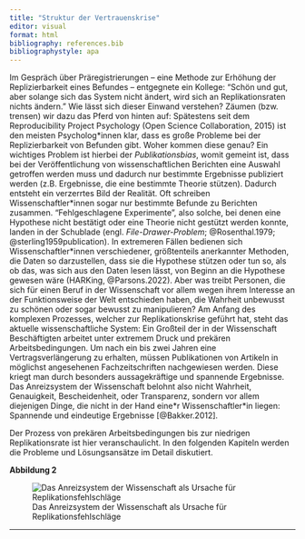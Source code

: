 ```yaml
---
title: "Struktur der Vertrauenskrise"
editor: visual
format: html
bibliography: references.bib
bibliographystyle: apa
---
```


Im Gespräch über Präregistrierungen -- eine Methode zur Erhöhung der Replizierbarkeit eines Befundes -- entgegnete ein Kollege: "Schön und gut, aber solange sich das System nicht ändert, wird sich an Replikationsraten nichts ändern." Wie lässt sich dieser Einwand verstehen? Zäumen (bzw. trensen) wir dazu das Pferd von hinten auf: Spätestens seit dem Reproducibility Project Psychology (Open Science Collaboration, 2015) ist den meisten Psycholog\*innen klar, dass es große Probleme bei der Replizierbarkeit von Befunden gibt. Woher kommen diese genau? Ein wichtiges Problem ist hierbei der *Publikationsbias*, womit gemeint ist, dass bei der Veröffentlichung von wissenschaftlichen Berichten eine Auswahl getroffen werden muss und dadurch nur bestimmte Ergebnisse publiziert werden (z.B. Ergebnisse, die eine bestimmte Theorie stützen). Dadurch entsteht ein verzerrtes Bild der Realität. Oft schreiben Wissenschaftler\*innen sogar nur bestimmte Befunde zu Berichten zusammen. "Fehlgeschlagene Experimente", also solche, bei denen eine Hypothese nicht bestätigt oder eine Theorie nicht gestützt werden konnte, landen in der Schublade (engl. *File-Drawer-Problem*; @Rosenthal.1979; @sterling1959publication). In extremeren Fällen bedienen sich Wissenschaftler\*innen verschiedener, größtenteils anerkannter Methoden, die Daten so darzustellen, dass sie die Hypothese stützen oder tun so, als ob das, was sich aus den Daten lesen lässt, von Beginn an die Hypothese gewesen wäre (HARKing, @Parsons.2022). Aber was treibt Personen, die sich für einen Beruf in der Wissenschaft vor allem wegen ihrem Interesse an der Funktionsweise der Welt entschieden haben, die Wahrheit unbewusst zu schönen oder sogar bewusst zu manipulieren? Am Anfang des komplexen Prozesses, welcher zur Replikationskrise geführt hat, steht das aktuelle wissenschaftliche System: Ein Großteil der in der Wissenschaft Beschäftigten arbeitet unter extremem Druck und prekären Arbeitsbedingungen. Um nach ein bis zwei Jahren eine Vertragsverlängerung zu erhalten, müssen Publikationen von Artikeln in möglichst angesehenen Fachzeitschriften nachgewiesen werden. Diese kriegt man durch besonders aussagekräftige und spannende Ergebnisse. Das Anreizsystem der Wissenschaft belohnt also nicht Wahrheit, Genauigkeit, Bescheidenheit, oder Transparenz, sondern vor allem diejenigen Dinge, die nicht in der Hand eine\*r Wissenschaftler\*in liegen: Spannende und eindeutige Ergebnisse [@Bakker.2012].

Der Prozess von prekären Arbeitsbedingungen bis zur niedrigen Replikationsrate ist hier veranschaulicht. In den folgenden Kapiteln werden die Probleme und Lösungsansätze im Detail diskutiert.

**Abbildung 2**

![Das Anreizsystem der Wissenschaft als Ursache für Replikationsfehlschläge](images/struktur.jpg)

------------------------------------------------------------------------
